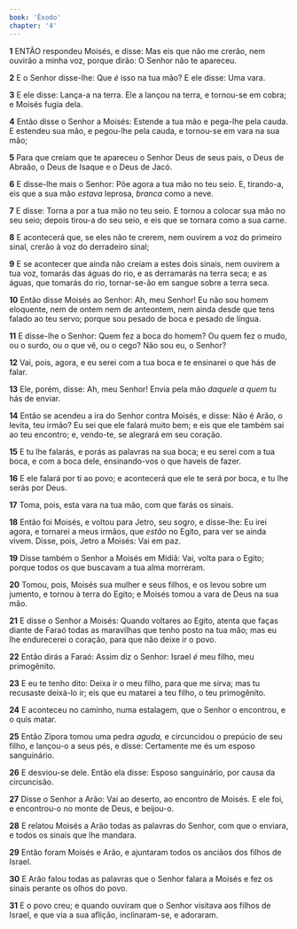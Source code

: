 ```yaml
---
book: 'Êxodo'
chapter: '4'
---
```


**1** ENTÃO respondeu Moisés, e disse: Mas eis que não me crerão, nem ouvirão a minha voz, porque dirão: O Senhor não te apareceu.

**2** E o Senhor disse-lhe: Que _é_ isso na tua mão? E ele disse: Uma vara.

**3** E ele disse: Lança-a na terra. Ele a lançou na terra, e tornou-se em cobra; e Moisés fugia dela.

**4** Então disse o Senhor a Moisés: Estende a tua mão e pega-lhe pela cauda. E estendeu sua mão, e pegou-lhe pela cauda, e tornou-se em vara na sua mão;

**5** Para que creiam que te apareceu o Senhor Deus de seus pais, o Deus de Abraão, o Deus de Isaque e o Deus de Jacó.

**6** E disse-lhe mais o Senhor: Põe agora a tua mão no teu seio. E, tirando-a, eis que a sua mão _estava_ leprosa, _branca_ como a neve.

**7** E disse: Torna a por a tua mão no teu seio. E tornou a colocar sua mão no seu seio; depois tirou-a do seu seio, e eis que se tornara como a sua carne.

**8** E acontecerá que, se eles não te crerem, nem ouvirem a voz do primeiro sinal, crerão à voz do derradeiro sinal;

**9** E se acontecer que ainda não creiam a estes dois sinais, nem ouvirem a tua voz, tomarás das águas do rio, e as derramarás na terra seca; e as águas, que tomarás do rio, tornar-se-ão em sangue sobre a terra seca.

**10** Então disse Moisés ao Senhor: Ah, meu Senhor! Eu não sou homem eloquente, nem de ontem nem de anteontem, nem ainda desde que tens falado ao teu servo; porque sou pesado de boca e pesado de língua.

**11** E disse-lhe o Senhor: Quem fez a boca do homem? Ou quem fez o mudo, ou o surdo, ou o que vê, ou o cego? Não sou eu, o Senhor?

**12** Vai, pois, agora, e eu serei com a tua boca e te ensinarei o que hás de falar.

**13** Ele, porém, disse: Ah, meu Senhor! Envia pela mão _daquele_ _a quem_ tu hás de enviar.

**14** Então se acendeu a ira do Senhor contra Moisés, e disse: Não é Arão, o levita, teu irmão? Eu sei que ele falará muito bem; e eis que ele também sai ao teu encontro; e, vendo-te, se alegrará em seu coração.

**15** E tu lhe falarás, e porás as palavras na sua boca; e eu serei com a tua boca, e com a boca dele, ensinando-vos o que haveis de fazer.

**16** E ele falará por ti ao povo; e acontecerá que ele te será por boca, e tu lhe serás por Deus.

**17** Toma, pois, esta vara na tua mão, com que farás os sinais.

**18** Então foi Moisés, e voltou para Jetro, seu sogro, e disse-lhe: Eu irei agora, e tornarei a meus irmãos, que _estão_ no Egito, para ver se ainda vivem. Disse, pois, Jetro a Moisés: Vai em paz.

**19** Disse também o Senhor a Moisés em Midiã: Vai, volta para o Egito; porque todos os que buscavam a tua alma morreram.

**20** Tomou, pois, Moisés sua mulher e seus filhos, e os levou sobre um jumento, e tornou à terra do Egito; e Moisés tomou a vara de Deus na sua mão.

**21** E disse o Senhor a Moisés: Quando voltares ao Egito, atenta que faças diante de Faraó todas as maravilhas que tenho posto na tua mão; mas eu lhe endurecerei o coração, para que não deixe ir o povo.

**22** Então dirás a Faraó: Assim diz o Senhor: Israel _é_ meu filho, meu primogênito.

**23** E eu te tenho dito: Deixa ir o meu filho, para que me sirva; mas tu recusaste deixá-lo ir; eis que eu matarei a teu filho, o teu primogênito.

**24** E aconteceu no caminho, numa estalagem, que o Senhor o encontrou, e o quis matar.

**25** Então Zípora tomou uma pedra _aguda,_ e circuncidou o prepúcio de seu filho, e lançou-o a seus pés, e disse: Certamente me és um esposo sanguinário.

**26** E desviou-se dele. Então ela disse: Esposo sanguinário, por causa da circuncisão.

**27** Disse o Senhor a Arão: Vai ao deserto, ao encontro de Moisés. E ele foi, e encontrou-o no monte de Deus, e beijou-o.

**28** E relatou Moisés a Arão todas as palavras do Senhor, com que o enviara, e todos os sinais que lhe mandara.

**29** Então foram Moisés e Arão, e ajuntaram todos os anciãos dos filhos de Israel.

**30** E Arão falou todas as palavras que o Senhor falara a Moisés e fez os sinais perante os olhos do povo.

**31** E o povo creu; e quando ouviram que o Senhor visitava aos filhos de Israel, e que via a sua aflição, inclinaram-se, e adoraram.
